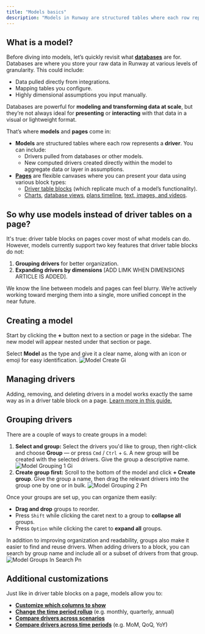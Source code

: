 ```yaml
---
title: "Models basics"
description: "Models in Runway are structured tables where each row represents a driver, allowing you to aggregate data, input assumptions, and build logic across drivers. While many of their capabilities overlap with driver table blocks on pages, models offer unique features like driver grouping and expanding drivers by dimension."
---
```


## What is a model?

Before diving into models, let’s quickly revisit what [**databases**](https://docs.runway.com/concepts/databases/databases-basics) are for. Databases are where you store your raw data in Runway at various levels of granularity. This could include:

- Data pulled directly from integrations.
- Mapping tables you configure.
- Highly dimensional assumptions you input manually.

Databases are powerful for **modeling and transforming data at scale**, but they’re not always ideal for **presenting** or **interacting** with that data in a visual or lightweight format.

That’s where **models** and **pages** come in:

- **Models** are structured tables where each row represents a **driver**. You can include:
  - Drivers pulled from databases or other models.
  - New computed drivers created directly within the model to aggregate data or layer in assumptions.
- [**Pages**](https://docs.runway.com/concepts/pages/pages-basics) are flexible canvases where you can present your data using various block types:
  - [Driver table blocks](https://docs.runway.com/concepts/pages/drivers-table-block) (which replicate much of a model’s functionality).
  - [Charts](https://docs.runway.com/concepts/pages/charts-block), [database views](https://docs.runway.com/concepts/pages/database-block), [plans timeline](https://docs.runway.com/concepts/plans#surfacing-plans-in-pages), [text, images, and videos](https://docs.runway.com/concepts/pages/text-media-block).

## So why use models instead of driver tables on a page?

It's true: driver table blocks on pages cover most of what models can do. However, models currently support two key features that driver table blocks do not:

1. **Grouping drivers** for better organization.
2. **Expanding drivers by dimensions** [ADD LIMK WHEN DIMENSIONS ARTICLE IS ADDED].

<Check>
  We know the line between models and pages can feel blurry. We’re actively working toward merging them into a single, more unified concept in the near future.
</Check>

## Creating a model

Start by clicking the **\+** button next to a section or page in the sidebar. The new model will appear nested under that section or page.

Select **Model** as the type and give it a clear name, along with an icon or emoji for easy identification.
![Model Create Gi](/images/models/model-create.gif)

## **Managing drivers**

Adding, removing, and deleting drivers in a model works exactly the same way as in a driver table block on a page. [Learn more in this guide.](https://docs.runway.com/concepts/pages/drivers-table-block#managing-drivers-in-the-table)

## Grouping drivers

There are a couple of ways to create groups in a model:

1. **Select and group:**
   Select the drivers you'd like to group, then right-click and choose **Group** — or press `Cmd` / `Ctrl` \+ `G`. A new group will be created with the selected drivers. Give the group a descriptive name.
   ![Model Grouping 1 Gi](/images/models/model-grouping-1.gif)
2. **Create group first:**
   Scroll to the bottom of the model and click **\+ Create group**. Give the group a name, then drag the relevant drivers into the group one by one or in bulk.
   ![Model Grouping 2 Pn](/images/models/model-grouping-2.png)

Once your groups are set up, you can organize them easily:

- **Drag and drop** groups to reorder.
- Press `Shift` while clicking the caret next to a group to **collapse all** groups.
- Press `Option` while clicking the caret to **expand all** groups.

In addition to improving organization and readability, groups also make it easier to find and reuse drivers. When adding drivers to a block, you can search by group name and include all or a subset of drivers from that group.
![Model Groups In Search Pn](/images/models/model-groups-in-search.png)

## Additional customizations

Just like in driver table blocks on a page, models allow you to:

- [**Customize which columns to show**](https://docs.runway.com/concepts/pages/drivers-table-block#customizing-table-columns)
- [**Change the time period rollup**](https://docs.runway.com/concepts/pages/drivers-table-block#time-period-rollups-quarter%2C-year%2C-etc) (e.g. monthly, quarterly, annual)
- [**Compare drivers across scenarios**](https://docs.runway.com/concepts/pages/drivers-table-block#comparing-drivers-across-scenarios)
- [**Compare drivers across time periods**](https://docs.runway.com/concepts/pages/drivers-table-block#comparing-drivers-across-time-periods) (e.g. MoM, QoQ, YoY)